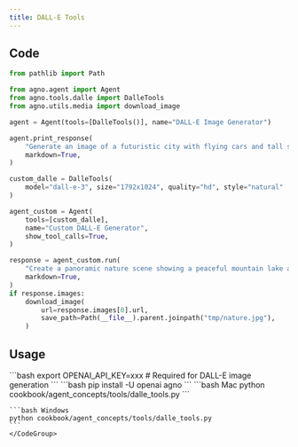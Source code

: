 ```yaml
---
title: DALL-E Tools
---
```


## Code

```python cookbook/agent_concepts/tools/dalle_tools.py
from pathlib import Path

from agno.agent import Agent
from agno.tools.dalle import DalleTools
from agno.utils.media import download_image

agent = Agent(tools=[DalleTools()], name="DALL-E Image Generator")

agent.print_response(
    "Generate an image of a futuristic city with flying cars and tall skyscrapers",
    markdown=True,
)

custom_dalle = DalleTools(
    model="dall-e-3", size="1792x1024", quality="hd", style="natural"
)

agent_custom = Agent(
    tools=[custom_dalle],
    name="Custom DALL-E Generator",
    show_tool_calls=True,
)

response = agent_custom.run(
    "Create a panoramic nature scene showing a peaceful mountain lake at sunset",
    markdown=True,
)
if response.images:
    download_image(
        url=response.images[0].url,
        save_path=Path(__file__).parent.joinpath("tmp/nature.jpg"),
    )
```

## Usage

<Steps>
  <Snippet file="create-venv-step.mdx" />

  <Step title="Set your API key">
    ```bash
    export OPENAI_API_KEY=xxx  # Required for DALL-E image generation
    ```
  </Step>

  <Step title="Install libraries">
    ```bash
    pip install -U openai agno
    ```
  </Step>

  <Step title="Run Agent">
    <CodeGroup>
    ```bash Mac
    python cookbook/agent_concepts/tools/dalle_tools.py
    ```

    ```bash Windows
    python cookbook/agent_concepts/tools/dalle_tools.py
    ```
    </CodeGroup>
  </Step>
</Steps>